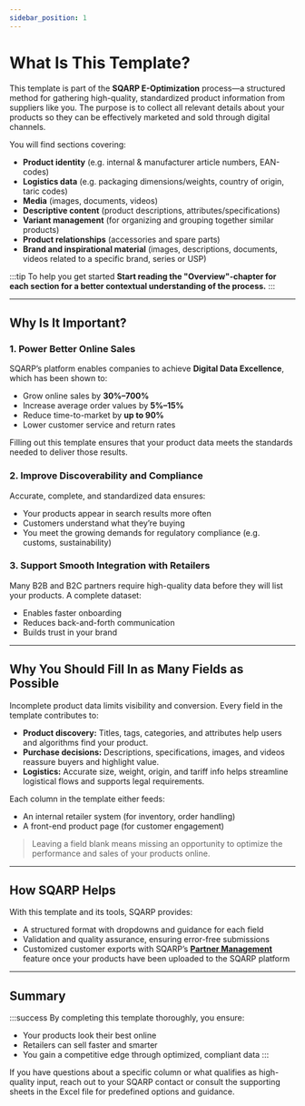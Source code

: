 ```yaml
---
sidebar_position: 1
---
```


# What Is This Template?

This template is part of the **SQARP E-Optimization** process—a structured method for gathering high-quality, standardized product information from suppliers like you. The purpose is to collect all relevant details about your products so they can be effectively marketed and sold through digital channels.

You will find sections covering:

- **Product identity** (e.g. internal & manufacturer article numbers, EAN-codes)
- **Logistics data** (e.g. packaging dimensions/weights, country of origin, taric codes)
- **Media** (images, documents, videos)
- **Descriptive content** (product descriptions, attributes/specifications)
- **Variant management** (for organizing and grouping together similar products)
- **Product relationships** (accessories and spare parts)
- **Brand and inspirational material** (images, descriptions, documents, videos related to a specific brand, series or USP)

:::tip To help you get started
**Start reading the "Overview"-chapter for each section for a better contextual understanding of the process.**
:::

---

## Why Is It Important?

### 1. Power Better Online Sales
SQARP’s platform enables companies to achieve **Digital Data Excellence**, which has been shown to:

- Grow online sales by **30%–700%**
- Increase average order values by **5%–15%**
- Reduce time-to-market by **up to 90%**
- Lower customer service and return rates

Filling out this template ensures that your product data meets the standards needed to deliver those results.

### 2. Improve Discoverability and Compliance
Accurate, complete, and standardized data ensures:

- Your products appear in search results more often
- Customers understand what they’re buying
- You meet the growing demands for regulatory compliance (e.g. customs, sustainability)

### 3. Support Smooth Integration with Retailers
Many B2B and B2C partners require high-quality data before they will list your products. A complete dataset:

- Enables faster onboarding
- Reduces back-and-forth communication
- Builds trust in your brand

---

## Why You Should Fill In as Many Fields as Possible

Incomplete product data limits visibility and conversion. Every field in the template contributes to:

- **Product discovery:** Titles, tags, categories, and attributes help users and algorithms find your product.
- **Purchase decisions:** Descriptions, specifications, images, and videos reassure buyers and highlight value.
- **Logistics:** Accurate size, weight, origin, and tariff info helps streamline logistical flows and supports legal requirements.

Each column in the template either feeds:

- An internal retailer system (for inventory, order handling)
- A front-end product page (for customer engagement)

> Leaving a field blank means missing an opportunity to optimize the performance and sales of your products online.

---

## How SQARP Helps

With this template and its tools, SQARP provides:

- A structured format with dropdowns and guidance for each field
- Validation and quality assurance, ensuring error-free submissions
- Customized customer exports with SQARP’s <a href="https://www.sqarp.com/solutions/partner-management" target="_blank" rel="noreferrer"><strong>Partner Management</strong></a> feature once your products have been uploaded to the SQARP platform

---

## Summary

:::success By completing this template thoroughly, you ensure:

- Your products look their best online
- Retailers can sell faster and smarter
- You gain a competitive edge through optimized, compliant data
:::

If you have questions about a specific column or what qualifies as high-quality input, reach out to your SQARP contact or consult the supporting sheets in the Excel file for predefined options and guidance.